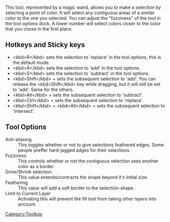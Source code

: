 {{ToolIcon|contiguous-select}}

This tool, represented by a magic wand, allows you to make a selection by selecting a point of color. It will select any contiguous areas of a similar color to the one you selected. You can adjust the "fuzziness" of the tool in the tool options dock. A lower number will select colors closer to the color that you chose in the first place.

==Hotkeys and Sticky keys==
*&lt;kbd>R&lt;/kbd> sets the selection to 'replace' in the tool options, this is the default mode.
*&lt;kbd>A&lt;/kbd> sets the selection to 'add' in the tool options.
*&lt;kbd>S&lt;/kbd> sets the selection to 'subtract' in the tool options.
*&lt;kbd>Shift&lt;/kbd> + {{MouseButton|left}} sets the subsequent selection to 'add'. You can release the &lt;kbd>Shift&lt;/kbd> key while dragging, but it will still be set to 'add'. Same for the others.
*&lt;kbd>Alt&lt;/kbd> + {{MouseButton|left}} sets the subsequent selection to  'subtract'.
*&lt;kbd>Ctrl&lt;/kbd> + {{MouseButton|left}} sets the subsequent selection to  'replace'.
*&lt;kbd>Shift&lt;/kbd> + &lt;kbd>Alt&lt;/kbd> + {{MouseButton|left}} sets the subsequent selection to  'intersect'.

{{Note|You can switch the behaviour of the Alt key to use Ctrl instead by toggling the switch in the [[Special:MyLanguage/General_Settings#Tool_options|general settings]]}}

==Tool Options==

;Anti-aliasing
:This toggles whether or not to give selections feathered edges. Some people preffer hard-jagged adges for their selections.
;Fuzziness
:This controls whether or not the contiguous selection sees another color as a border.
;Grow/Shrink selection.
:This value extends/contracts the shape beyond it's initial size.
;Feathering
:This value will add a soft border to the selection-shape.
;Limit to Current Layer
:Activating this will prevent the fill tool from taking other layers into account.

[[Category:Toolbox]]
